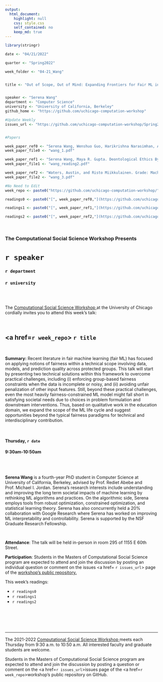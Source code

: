 ```yaml
---
output:
  html_document:
    highlight: null
    css: style.css
    self_contained: no
    keep_md: true
---
```


```r
library(stringr)

date <- "04/21/2022"

quarter <- "Spring2022"

week_folder <- "04-21_Wang"


title <- "Out of Scope, Out of Mind: Expanding Frontiers for Fair ML in Social Decision Making"


speaker <- "Serena Wang"
department <- "Computer Science"
university <- "University of California, Berkeley"
github_home <- "https://github.com/uchicago-computation-workshop"

#Update Weekly
issues_url <- "https://github.com/uchicago-computation-workshop/Spring2022/issues/4"


#Papers

week_paper_ref0 <- "Serena Wang, Wenshuo Guo, Harikrishna Narasimhan, Andrew Cotter, Maya R. Gupta, Michael I. Jordan. Robust Optimization for Fairness with Noisy Protected Groups. 34th Conference on Neural Information Processing Systems (NeurIPS), 2020."
week_paper_file0 <- "wang_1.pdf"

week_paper_ref1 <- "Serena Wang, Maya R. Gupta. Deontological Ethics By Monotonicity Shape Constraints. Proceedings of The 23nd International Conference on Artificial Intelligence and Statistics (AISTATS), 2020."
week_paper_file1 <- "wang_reading2.pdf"

week_paper_ref2 <- "Waters, Austin, and Risto Miikkulainen. Grade: Machine learning support for graduate admissions. Ai Magazine 35.1 (2014): 64-64."
week_paper_file2 <- "wang_3.pdf"

#No Need to Edit
week_repo <- paste0("https://github.com/uchicago-computation-workshop/",quarter,"/tree/master/",week_folder)

readings0 <- paste0("[", week_paper_ref0,"](https://github.com/uchicago-computation-workshop/",quarter,"/blob/master/", week_folder,"/",week_paper_file0,")")

readings1 <- paste0("[", week_paper_ref1,"](https://github.com/uchicago-computation-workshop/",quarter,"/blob/master/", week_folder,"/",week_paper_file1,")")

readings2 <- paste0("[", week_paper_ref2,"](https://github.com/uchicago-computation-workshop/",quarter,"/blob/master/", week_folder,"/",week_paper_file2,")")
```



<br>

<h3 class=pfblock-header> The Computational Social Science Workshop Presents </h3>

<h1 class=pfblock-header3> `r speaker`</h1>
<h3 class=pfblock-header3> `r department` </h3>
<h3 class=pfblock-header3> `r university` </h3>

<br><br>



<p class=pfblock-header3>The <a href="https://macss.uchicago.edu/content/computation-workshop"> Computational Social Science Workshop </a> at the University of Chicago cordially invites you to attend this week's talk:</p>



<br>

<div class=pfblock-header3>
<h2 class=pfblock-header>
  <a href=`r week_repo`> `r title` </a>
</h2>

<br>
</div>



<p class=footertext2>

**Summary:** Recent literature in fair machine learning (fair ML) has focused on applying notions of fairness within a technical scope involving data, models, and prediction quality across protected groups. This talk will start by presenting two technical solutions within this framework to overcome practical challenges, including (i) enforcing group-based fairness constraints when the data is incomplete or noisy, and (ii) avoiding unfair penalization of other input features. Still, beyond these practical challenges, even the most heavily fairness-constrained ML model might fall short in satisfying societal needs due to choices in problem formulation and downstream interventions. Thus, based on qualitative work in the education domain, we expand the scope of the ML life cycle and suggest opportunities beyond the typical fairness paradigms for technical and interdisciplinary contribution.

</p>

<br>

<h4 class=pfblock-header3> Thursday, `r date` </h4>
<h4 class=pfblock-header3> 9:30am-10:50am </h4>

<br><br>

<p class=footertext2>

**Serena Wang** is a fourth-year PhD student in Computer Science at University of California, Berkeley, advised by Prof. Rediet Abebe and Prof. Michael I. Jordan. Serena's research interests include understanding and improving the long term societal impacts of machine learning by rethinking ML algorithms and practices. On the algorithmic side, Serena employs tools from robust optimization, constrained optimization, and statistical learning theory. Serena has also concurrently held a 20% collaboration with Google Research where Serena has worked on improving ML interpretability and controllability. Serena is supported by the NSF Graduate Research Fellowship.


</p>

<br>

<p class=footertext2>

**Attendance**: The talk will be held in-person in room 295 of 1155 E 60th Street.
</p>

<p class=footertext2>

**Participation**: Students in the Masters of Computational Social Science program are expected to attend and join the discussion by posting an individual question or comment on the issues <a href= `r issues_url`> page </a> of the <a href="https://github.com/uchicago-computation-workshop"> workshop's public repository.</a>

This week's readings:

- `r readings0`
- `r readings1`
- `r readings2`

<br>

<br><br>

---

<p class=footertext> The 2021-2022 <a href="https://macss.uchicago.edu/content/computation-workshop"> Computational Social Science Workshop </a> meets each Thursday from 9:30 a.m. to 10:50 a.m. All interested faculty and graduate students are welcome.</p>



<p class=footertext>Students in the Masters of Computational Social Science program are expected to attend and join the discussion by posting a question or comment on the <a href=`r issues_url`>issues page</a> of the <a href=`r week_repo`>workshop's public repository on GitHub.</a></p>
